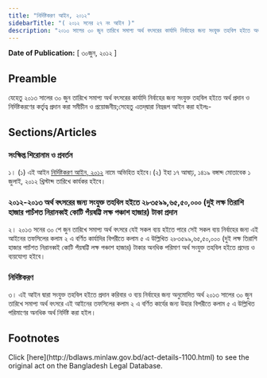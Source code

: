 ```yaml
---
title: "নির্দিষ্টকরণ আইন, ২০১২"
sidebarTitle: "( ২০১২ সনের ২৭ নং আইন )"
description: "২০১৩ সালের ৩০ জুন তারিখে সমাপ্য অর্থ বৎসরের কার্যাদি নির্বাহের জন্য সংযুক্ত তহবিল হইতে অর্থ প্রদান ও নির্দিষ্টকরণের কর্তৃত্ব প্রদানের উদ্দেশ্যে প্রণীত আইন"
---
```


**Date of Publication:** [ ৩০জুন, ২০১২ ]

## Preamble

যেহেতু ২০১৩ সালের ৩০ জুন তারিখে সমাপ্য অর্থ বৎসরের কার্যাদি নির্বাহের জন্য সংযুক্ত তহবিল হইতে অর্থ প্রদান ও নির্দিষ্টকরণের কর্তৃত্ব প্রদান করা সমীচীন ও প্রয়োজনীয়;সেহেতু এতদ্‌দ্বারা নিম্নরূপ আইন করা হইলঃ-

## Sections/Articles

### সংক্ষিপ্ত শিরোনাম ও প্রবর্তন

১। (১) এই আইন [নির্দিষ্টকরণ আইন, ২০১২](/laws/volume-42/act-1100 "নির্দিষ্টকরণ আইন, ২০১২") নামে অভিহিত হইবে।(২) ইহা ১৭ আষাঢ়, ১৪১৯ বঙ্গাব্দ মোতাবেক ১ জুলাই, ২০১২ খ্রিস্টাব্দ তারিখে কার্যকর হইবে।

### ২০১২-২০১৩ অর্থ বৎসরের জন্য সংযুক্ত তহবিল হইতে ২৮৩৫৯৯,৬৫,৫০,০০০ (দুই লক্ষ তিরাশি হাজার পাচঁশত নিরানব্বই কোটি পঁয়ষট্টি লক্ষ পঞ্চাশ হাজার) টাকা প্রদান

২। ২০১৩ সনের ৩০ শে জুন তারিখে সমাপ্য অর্থ বৎসরে যেই সকল ব্যয় হইতে পারে সেই সকল ব্যয় নির্বাহের জন্য এই আইনের তফসিলের কলাম ২ এ বর্ণিত কার্যাদির বিপরীতে কলাম ৫ এ উল্লিখিত ২৮৩৫৯৯,৬৫,৫০,০০০ (দুই লক্ষ তিরাশি হাজার পাচঁশত নিরানব্বই কোটি পঁয়ষট্টি লক্ষ পঞ্চাশ হাজার) টাকার অনধিক পরিমাণ অর্থ সংযুক্ত তহবিল হইতে প্রদেয় ও ব্যয়যোগ্য হইবে।

### নির্দিষ্টকরণ

৩। এই আইন দ্বারা সংযুক্ত তহবিল হইতে প্রদান করিবার ও ব্যয় নির্বাহের জন্য অনুমোদিত অর্থ ২০১৩ সালের ৩০ জুন তারিখে সমাপ্য অর্থ বৎসরে এই আইনের তফসিলের কলাম ২ এ বর্ণিত কার্যের জন্য উহার বিপরীতে কলাম ৫ এ উল্লিখিত পরিমাণের অনধিক অর্থ নির্দিষ্ট করা হইল।

## Footnotes

<Note>
  Click [here](http://bdlaws.minlaw.gov.bd/act-details-1100.html) to see the original act on the Bangladesh Legal Database.
</Note>
